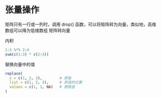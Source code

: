 # 张量操作 {#chap-tensor-operations}

<!-- 介绍向量、矩阵、数组操作，比较 numpy tensorflow 中介绍的张量操作 -->

矩阵只有一行或一列时，调用 drop() 函数，可以将矩阵转为向量，类似地，高维数组可以降为低维数组
矩阵转向量


内积

```r
1:3 %*% 2:4
sum(c(1:3) * c(2:4))
```


<!-- ?replace 函数替换操作 -->

替换向量中的值

```r
replace(
  x = c(1, 2, 3),        # 原值
  list = c(1, 2, 3),     # 原值的位置
  values = c(1, 1, NA)   # 替换值
)
```

